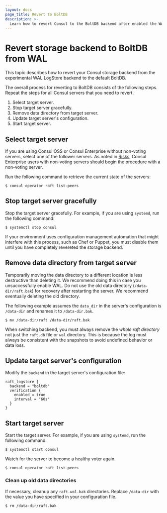 ```yaml
---
layout: docs
page_title: Revert to BoltDB
description: >-
  Learn how to revert Consul to the BoltDB backend after enabled the WAL (write-ahead log) LogStore backend shipped in Consul 1.15.
---
```


# Revert storage backend to BoltDB from WAL 

This topic describes how to revert your Consul storage backend from the experimental WAL LogStore backend to the default BoltDB.

The overall process for reverting to BoltDB consists of the following steps. Repeat the steps for all Consul servers that you need to revert.

1. Select target server.
1. Stop target server gracefully.
1. Remove data directory from target server.
1. Update target server's configuration.
1. Start target server.

## Select target server

If you are using Consul OSS or Consul Enterprise without non-voting servers, select one of the follower servers. As noted in [Risks](/consul/docs/agent/wal-logstore/enable#risks), Consul Enterprise users with non-voting servers should begin the procedure with a non-voting server.

Run the following command to retrieve the current state of the servers:

```shell-session
$ consul operator raft list-peers
```

## Stop target server gracefully

Stop the target server gracefully. For example, if you are using `systemd`, 
run the following command:

```shell-session
$ systemctl stop consul
```

If your environment uses configuration management automation that might interfere with this process, such as Chef or Puppet, you must disable them until you have completely revereted the storage backend.

## Remove data directory from target server

Temporarily moving the data directory to a different location is less destructive than deleting it. We recommend doing this in case you unsuccessfully enable WAL. Do not use the old data directory (`/data-dir/raft.bak`) for recovery after restarting the server. We recommend eventually deleting the old directory.

The following example assumes the `data_dir` in the server's configuration is `/data-dir` and renames it to `/data-dir.bak`.

```shell-session
$ mv /data-dir/raft /data-dir/raft.bak
```

When switching backend, you must always remove the _whole raft directory_ not just the `raft.db` file or `wal` directory. This is because the log must always be consistent with the snapshots to avoid undefined behavior or data loss.

## Update target server's configuration

Modify the `backend` in the target server's configuration file:

```hcl
raft_logstore {
  backend = "boltdb"
  verification {
    enabled = true
    interval = "60s"
  }
}
```

## Start target server

Start the target server. For example, if you are using `systemd`, run the following command:

```shell-session
$ systemctl start consul
```

Watch for the server to become a healthy voter again.

```shell-session
$ consul operator raft list-peers
```

### Clean up old data directories

If necessary, cleanup any `raft.wal.bak` directories. Replace `/data-dir` with the value you have specified in your configuration file.

```shell-session
$ rm /data-dir/raft.bak
```
